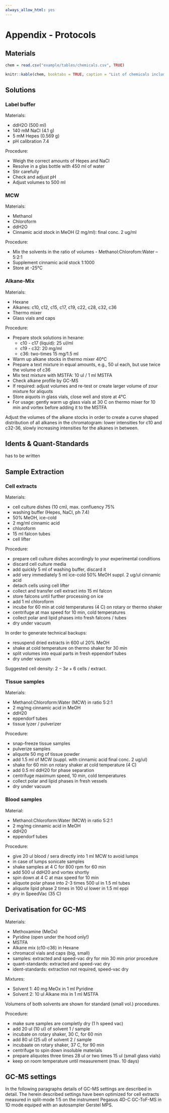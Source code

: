 ```yaml
---
always_allow_html: yes
---
```


# Appendix - Protocols{#protocols}

## Materials{#materials}

```r

chem = read.csv("example/tables/chemicals.csv", TRUE)

knitr::kable(chem, booktabs = TRUE, caption = "List of chemicals including company names and catalog number.")
```


## Solutions{#solutions}
### Label buffer{#washingbuffer}

Materials:

* ddH2O (500 ml)
* 140 mM NaCl (4.1 g)
* 5 mM Hepes (0.569 g)
* pH calibration 7.4

Procedure:

* Weigh the correct amounts of Hepes and NaCl
* Resolve in a glas bottle with 450 ml of water
* Stir carefully
* Check and adjust pH
* Adjust volumes to 500 ml

### MCW{#mcw}

Materials:

* Methanol
* Chloroform
* ddH2O
* Cinnamic acid stock in MeOH (2 mg/ml): final conc. 2 ug/ml

Procedure:

* Mix the solvents in the ratio of volumes - Methanol:Chlorofom:Water -- 5:2:1
* Supplement cinnamic acid stock 1:1000
* Store at -25&deg;C

### Alkane-Mix{#alkanemix}

Materials:

* Hexane
* Alkanes: c10, c12, c15, c17, c19, c22, c28, c32, c36
* Thermo mixer
* Glass vials and caps

Procedure:

* Prepare stock solutions in hexane:
  + c10 - c17 (liquid): 25 ul/ml
  + c19 - c32: 20 mg/ml
  + c36: two-times 15 mg/1.5 ml
* Warm up alkane stocks in thermo mixer 40&deg;C
* Prepare a text mixture in equal amounts, e.g., 50 ul each, but use twice the volume of c36
* Mix test mixture with MSTFA: 10 ul / 1 ml MSTFA
* Check alkane profile by GC-MS
* If required: adjust volumes and re-test or create larger volume of zour mixture for aliquots
* Store aiquots in glass vials, close well and store at 4&deg;C
* For usage: gently warm up glass vials at 30 C on thermo mixer for 10 min and vortex before adding it to the MSTFA

Adjust the volumes of the alkane stocks in order to create a curve shaped distribution of all alkanes in the chromatogram: lower intensities for c10 and c32-36, slowly increasing intensities for the alkanes in between.

## Idents \& Quant-Standards{#standards}

has to be written


## Sample Extraction{#SampleExtraction}
### Cell extracts

Materials:

- cell culture dishes (10 cm), max. confluency 75\%
- washing buffer (Hepes, NaCl, ph 7.4)
- 50\% MeOH, ice-cold
- 2 mg/ml cinnamic acid
- chloroform
- 15 ml falcon tubes
- cell lifter

Procedure:

- prepare cell culture dishes accordingly to your experimental conditions
- discard cell culture media
- add quickly 5 ml of washing buffer, discard it
- add very immediately 5 ml ice-cold 50\% MeOH suppl. 2 ug/ul cinnamic acid
- detach cells using cell lifter
- collect and transfer cell extract into 15 ml falcon
- store falcons until further processing on ice
- add 1 ml chloroform
- incube for 60 min at cold temperatures (4 C) on rotary or thermo shaker
- centrifuge at max speed for 10 min, cold temperatures
- collect polar and lipid phases into fresh falcons / tubes
- dry under vacuum

In order to generate technical backups:

- resuspend dried extracts in 600 ul 20\% MeOH
- shake at cold temperature on thermo shaker for 30 min
- split volumes into equal parts in fresh eppendorf tubes
- dry under vacuum

Suggested cell density: $2-3e+6$ cells / extract.

### Tissue samples

Materials:

- Methanol:Chloroform:Water (MCW) in ratio 5:2:1
- 2 mg/mg cinnamic acid in MeOH
- ddH20
- eppendorf tubes
- tissue lyzer / pulverizer

Procedure:

- snap-freeze tissue samples
- pulverize samples
- aliquote 50 mg of tissue powder
- add 1.5 ml of MCW (suppl. with cinnamic acid final conc. 2 ug/ul)
- shake for 60 min on rotary shaker at cold temperature (4 C)
- add 0.5 ml ddH20 for phase separation
- centrifuge maximum speed, 10 min, cold temperatures
- collect polar and lipid phases in fresh vessels
- dry under vacuum


### Blood samples

Material:

- Methanol:Chloroform:Water (MCW) in ratio 5:2:1
- 2 mg/mg cinnamic acid in MeOH
- ddH20
- eppendorf tubes 

Procedure:

-	give 20 ul blood / sera directly into 1 ml MCW to avoid lumps
- in case of lumps sonicate samples
- shake samples at 4 C for 800 rpm for 60 min
- add 500 ul ddH20 and vortex shortly
- spin down at 4 C at max speed for 10 min
- aliquote polar phase into 2-3 times 500 ul in 1.5 ml tubes
- aliquote lipid phase 2 times in 100 ul lower in 1.5 ml eppi
- dry in SpeedVac (35 C)

## Derivatisation for GC-MS{#Deriv}

Materials:

- Methoxamine (MeOx)
- Pyridine (open under the hood only!)
- MSTFA
- Alkane mix (c10-c36) in Hexane
- chromacol vials and caps (big, small)
- samples: extracted and speed-vac dry for min 30 min prior procedure
- quant-standards: extracted and speed-vac dry
- ident-standards: extraction not required, speed-vac dry

Mixtures:

- Solvent 1: 40 mg MeOx in 1 ml Pyridine
- Solvent 2: 10 ul Alkane mix in 1 ml MSTFA

Volumens of both solvents are shown for standard (small vol.) procedures.

Procedure:

- make sure samples are completly dry (1 h speed vac)
- add 20 ul (10 ul) of solvent 1 / sample
- incubate on rotary shaker, 30 C, for 60 min
- add 80 ul (25 ul) of solvent 2 / sample
- incubaate on rotary shaker, 37 C, for 90 min
- centrifuge to spin down insoluble materials
- prepare aliquotes three times 28 ul or two times 15 ul (small glass vials)
- keep on room temperature until measurement (max. 10 days)




## GC-MS settings{#gcms}

In the following paragraphs details of GC-MS settings are described in detail. The herein described settings have been optimized for cell extracts measured in split-mode 1:5 on the instrument Pegasus 4D-C GC-ToF-MS in 1D mode equiped with an autosampler Gerstel MPS.

<!-- ### Autosampler settings -->

<!-- The table \@ref(tab:gerstel) summarises the defined parameter for method settings of the Gerstel MPS. -->

<!-- ```{r gerstel, echo=FALSE} -->
<!-- library(magrittr) -->
<!-- library(kableExtra) -->

<!-- mps = read.csv("example/tables/mps_settings.csv", TRUE) -->

<!-- #knitr::kable(mps, booktabs = TRUE, caption = "Parameter of Gerstel MPS settings") -->
<!-- #  -->
<!-- # knitr::kable(mps, booktabs = TRUE, caption = "Parameter of Gerstel MPS settings") %>% -->
<!-- #    kable_styling() %>% -->
<!-- #    group_rows(index = c("System" = 3,  -->
<!-- #                        "MPS Liq. Inj." = 15, -->
<!-- #                         "MPS Rinse" = 8)) -->


<!-- ``` -->

<!-- The injector itself is a temperature-regulated system providing the advantage of a focused injection of the sample. Gradient  -->

<!-- ```{r cis, fig.cap="Settings temperature-regulated injection for Gerstel MPS", echo=FALSE, fig.width=6} -->

<!-- knitr::include_graphics("images/cis.PNG") -->

<!-- ``` -->


<!-- ### Gas chromatography -->

<!-- The most important settings of the GC method are listed below. A graphical representation of the gradient in the oven is shown in figure \@ref(fig:gradient) and corresponding values in table \@ref(tab:gradient2). -->

<!-- Flow path: -->

<!-- 1. Inlet: Front -->
<!-- 2. Capillary: GC Oven 50 m, 250 u int. diameter, 0.25 u film thickness, RTX-5 phase -->
<!-- 3. Capillarty: Detector 0.21 m, 250 u int. diameter, 0.25 u film thickness, RTX-5 phase -->
<!-- 4. Detector: TOF -->


<!-- ```{r gc, echo=FALSE} -->

<!-- mps = read.csv("example/tables/gc_settings.csv", TRUE) -->

<!-- #knitr::kable(mps, booktabs = TRUE, caption = "Parameter of Gerstel MPS settings") -->
<!-- #  -->
<!-- # knitr::kable(mps, booktabs = TRUE, caption = "Parameter of Gerstel MPS settings") %>% -->
<!-- #    kable_styling() %>% -->
<!-- #    group_rows(index = c("System" = 2,  -->
<!-- #                        "Front Inlet" = 5, -->
<!-- #                         "Oven" = 3)) -->


<!-- ``` -->


<!-- ```{r gradient, echo=FALSE, fig.cap="GC gradient - graphical representation. Rate in (&deg;C/min), Target temperature in (&deg;C), Duratin in (min)."} -->
<!-- knitr::include_graphics("images/gradient.PNG") -->

<!-- ``` -->

<!-- ```{r gradient2, echo=FALSE} -->

<!-- grad = data.frame(Rate = c("Initial", 5, 7, 12), -->
<!--                   Target_Temp = c(68, 120, 200, 320), -->
<!--                   Duration = c( 2, 0, 0, 6)) -->

<!-- kable(grad, booktabs = TRUE, caption = "GC gradient profile - Rate shown in (K/min), Target Temp in (C), Duration in (min)") -->

<!-- ``` -->

<!-- ### Mass spectrometer settings -->

<!-- ```{r ms, echo=FALSE} -->

<!-- mps = read.csv("example/tables/ms_setting.csv", TRUE) -->

<!-- #knitr::kable(mps, booktabs = TRUE, caption = "Parameter of Gerstel MPS settings") -->
<!-- # #  -->
<!-- # knitr::kable(mps, booktabs = TRUE, caption = "Parameter of Gerstel MPS settings") %>% -->
<!-- #    kable_styling() %>% -->
<!-- #    group_rows(index = c("Filament" = 4,  -->
<!-- #                        "Mass detection" = 7, -->
<!-- #                         "Ion source" = 3)) -->


<!-- ``` -->



